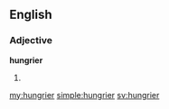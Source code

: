 ==English==

===Adjective===
'''hungrier'''

# {{comparative of|hungry}}

[[my:hungrier]]
[[simple:hungrier]]
[[sv:hungrier]]